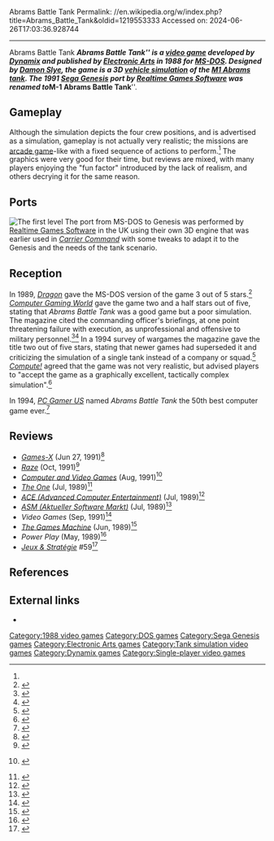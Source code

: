 Abrams Battle Tank
Permalink: //en.wikipedia.org/w/index.php?title=Abrams_Battle_Tank&oldid=1219553333
Accessed on: 2024-06-26T17:03:36.928744



------
Abrams Battle Tank
{{Infobox video game
|title = Abrams Battle Tank
|image = Abrams Battle Tank box art.jpg
|caption =
|developer = [[Dynamix]]<br />[[Realtime Games Software]] (Genesis)
|publisher = [[Electronic Arts]]<br />[[Sega|Sega of America]] (Genesis)
|designer = [[Damon Slye]]
|programmer = David McClurg
|artist = Kobi Miller<br />Cyrus Kanga
|composer = Bryce Morcello
|engine =
|platforms = [[MS-DOS]], [[Sega Genesis|Genesis]]
|released = 1988
|genre = [[Vehicle simulation game|Vehicle simulation]]
|modes = [[Single-player video game|Single-player]]
}}
'''''Abrams Battle Tank''''' is a [[video game]] developed by [[Dynamix]] and published by [[Electronic Arts]] in 1988 for [[MS-DOS]]. Designed by [[Damon Slye]], the game is a 3D [[Vehicle simulation game|vehicle simulation]] of the [[M1 Abrams]] [[tank]]. The 1991 [[Sega Genesis]] port by [[Realtime Games Software]] was renamed to '''''M-1 Abrams Battle Tank'''''.

==Gameplay==
Although the simulation depicts the four crew positions, and is advertised as a simulation, gameplay is not actually very realistic; the missions are [[arcade game]]-like with a fixed sequence of actions to perform.<ref name="CGW"/> The graphics were very good for their time, but reviews are mixed, with many players enjoying the "fun factor" introduced by the lack of realism, and others decrying it for the same reason.

==Ports==
[[Image:M-1 Abrams Battle Tank Genesis Screenshot.png|thumb|left|The first level]]
The port from MS-DOS to Genesis was performed by [[Realtime Games Software]] in the UK using their own 3D engine that was earlier used in ''[[Carrier Command]]'' with some tweaks to adapt it to the Genesis and the needs of the tank scenario.

==Reception==
In 1989, ''[[Dragon (magazine)|Dragon]]'' gave the MS-DOS version of the game 3 out of 5 stars.<ref name="Dragon147">{{cite journal
|title=The Role of Computers
|last1=Lesser|last2=Lesser|last3=Lesser|first1=Hartley|first2=Patricia|first3=Kirk
|journal=Dragon
|issue=147
|date=July 1989
|pages=76–83}}</ref> ''[[Computer Gaming World]]'' gave the game two and a half stars out of five, stating that ''Abrams Battle Tank'' was a good game but a poor simulation. The magazine cited the commanding officer's briefings, at one point threatening failure with execution, as unprofessional and offensive to military personnel.<ref name = "CGW">{{citation | date = June 1989 | last = Brooks | first = M. Evans | magazine = [[Computer Gaming World]] | title = High Powered Pillbox | pages = 10–11 | issue=60}}</ref><ref name="brooks199206">{{cite magazine | url=http://www.cgwmuseum.org/galleries/index.php?year=1992&pub=2&id=95 | title=The Modern Games: 1950–2000 | magazine=Computer Gaming World | date=June 1992 | accessdate=24 November 2013 | author=Brooks, M. Evan | pages=120}}</ref> In a 1994 survey of wargames the magazine gave the title two out of five stars, stating that newer games had superseded it and criticizing the simulation of a single tank instead of a company or squad.<ref name="brooks199401">{{Cite magazine | last=Brooks | first=M. Evan | date=January 1994 | title=War In Our Time / A Survey Of Wargames From 1950-2000 | url=http://www.cgwmuseum.org/galleries/index.php?year=1994&pub=2&id=114 | magazine=Computer Gaming World | pages=194–212}}</ref> ''[[Compute!]]'' agreed that the game was not very realistic, but advised players to "accept the game as a graphically excellent, tactically complex simulation".<ref name="scisco198906">{{cite news | url=https://archive.org/stream/1989-06-compute-magazine/Compute_Issue_109_1989_Jun#page/n69/mode/2up | title=''Abrams Battle Tank'' | work=Compute! | date=June 1989 | accessdate=11 November 2013 | last=Scisco | first=Peter | page=68}}</ref>

In 1994, ''[[PC Gamer US]]'' named ''Abrams Battle Tank'' the 50th best computer game ever.<ref name=pcgamerustop40>{{cite journal | author=Staff | journal=[[PC Gamer US]] | title=''PC Gamer'' Top 40: The Best Games of All Time; The Ten Best Games that Almost Made the Top 40 | date=August 1994 | issue=3 | page=42}}</ref>

==Reviews==
* ''[[Games-X]]'' (Jun 27, 1991)<ref>{{cite web | url=https://archive.org/details/Games_X_Magazine_10/page/38/mode/2up | title=Games X Magazine 10}}</ref>
* ''[[Raze (magazine)|Raze]]'' (Oct, 1991)<ref>{{cite web | url=https://archive.org/details/RAZE_Issue_12_1991-10_Newsfield_Publishing_GB/page/n43/mode/2up | title=RAZE - Issue 12 (1991-10) (Newsfield Publishing) (GB) | date=October 1991}}</ref>
* ''[[Computer and Video Games]]'' (Aug, 1991)<ref>{{cite web|url=https://archive.org/stream/computer-video-games-magazine-117/CVG117_Aug_1991#page/n43/mode/2up|title=Computer Video Games Magazine. Issue 117|website=archive.org}} {{dead link|date=April 2023}}</ref>
* ''[[The One (magazine)|The One]]'' (Jul, 1989)<ref>{{cite web | url=https://archive.org/details/theone-magazine-10/page/n77/mode/2up | title=TheOne Magazine Issue 10 | date=July 1989}}</ref>
* ''[[ACE (Advanced Computer Entertainment)]]'' (Jul, 1989)<ref>{{cite web | url=https://archive.org/details/ace-magazine-22/page/n60/mode/2up | title=ACE Magazine Issue 22 | date=July 1989}}</ref>
* ''[[ASM (Aktueller Software Markt)]]'' (Jul, 1989)<ref>{{cite web|url=https://www.kultboy.com/index.php?site=t&id=4457|title=Kultboy.com - DIE Kult-Seite über die alten Spiele-Magazine und Retro-Games!|website=www.kultboy.com}}</ref>
* ''Video Games'' (Sep, 1991)<ref>{{cite web | url=http://www.kultpower.de/archiv/heft_videogames_1991-03_seite86 | title=Kultpower Archiv: Komplettscan Videogames 3/1991}}</ref>
* ''[[The Games Machine]]'' (Jun, 1989)<ref>{{cite web | url=https://archive.org/details/the-games-machine-19/page/n49/mode/2up | title=The Games Machine Issue 19}}</ref>
* ''Power Play'' (May, 1989)<ref>{{cite web | url=http://www.kultpower.de/archiv/heft_powerplay_1989-06_seite44 | title=Kultpower Archiv: Komplettscan Powerplay 6/1989}}</ref>
* ''[[:fr:Jeux et Stratégie|Jeux & Stratégie]]'' #59<ref>{{cite web | url=https://archive.org/details/jeux-et-strategie-59/page/72/mode/2up | title=Jeux & stratégie 59 | date=June 1989}}</ref>

==References==
{{Reflist}}

==External links==
* {{moby game|id=/abrams-battle-tank|name=''Abrams Battle Tank''}}

{{Realtime Games Software}}
{{Dynamix}}

[[Category:1988 video games]]
[[Category:DOS games]]
[[Category:Sega Genesis games]]
[[Category:Electronic Arts games]]
[[Category:Tank simulation video games]]
[[Category:Dynamix games]]
[[Category:Single-player video games]]